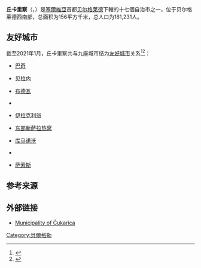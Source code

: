 {{noteTA|G1=地名|G2=单位}}
{{Infobox settlement
| name = 丘卡里察
| native_name = Чукарица<br>Čukarica
| settlement_type = {{SRB}}{{link-en|贝尔格莱德行政区划|Subdivisions of Belgrade|市镇}}
| image_skyline = 
| image_caption = 
| image_flag = 
| image_seal = COA Cukarica.png
| image_map = Belgrade Cukarica.png
| map_caption = 丘卡里察在贝尔格莱德的位置
| pushpin_map = Serbia
| pushpin_label_position = bottom
| pushpin_map_caption = 丘卡里察在塞尔维亚的位置
| subdivision_type = 国家
| subdivision_name = {{SRB}}
| subdivision_type1 = 城市
| subdivision_name1 = [[贝尔格莱德|贝尔格莱德]]
| leader_party = [[塞尔维亚前进党|前进党]]
| leader_title = [[市长|市长]]
| leader_name = Srđan Kolarić 
| area_footnotes = 
| area_total_km2 = 156
| population_as_of = 
| population_footnotes = 
| population_total = 181231
| population_density_km2 = auto
| timezone = [[欧洲中部时间|CET]]
| utc_offset = +1
| timezone_DST = [[欧洲中部夏令时间|CEST]]
| utc_offset_DST = +2
| coordinates = {{coord|44|47|00|N|20|25|00|E|display=inline,title|region:SR_type:city}}
| postal_code_type = [[邮政编码|邮政编码]]
| postal_code = 11030
| registration_plate_type = [[塞尔维亚车牌|车牌]]
| registration_plate = BG
| blank_name = 分区
| blank_info = 8个地区
| website = {{url|www.cukarica.rs}}
| footnotes = 资料最后更新：{{date|2021-01-19|iso}}
}}

'''丘卡里察'''（{{lang-sr|Чукарица}}，{{IPA-sh|t͡ʃukǎrit͡sa|pron}}）是[[塞爾維亞|塞爾維亞]]首都[[贝尔格莱德|贝尔格莱德]]下轄的十七個自治市之一，位于贝尔格莱德西南部，总面积为156平方千米，总人口为181,231人。

== 友好城市 ==
截至2021年1月，丘卡里察共与九座城市结为[[友好城市|友好城市]]关系<ref name="athens">{{cite web |url=http://athens.mfa.gov.rs/cir/newstext.php?subaction=showfull&id=1549959929 |title=Братимљење Чукарице и Ираклиона |date=2019-02-12 |publisher=Serbian Embassy in Athens |language=sr |access-date=2021-01-18 |archive-date=2021-10-09 |archive-url=https://web.archive.org/web/20211009123726/http://athens.mfa.gov.rs/cir/newstext.php?subaction=showfull&id=1549959929 |dead-url=no }}</ref><ref name="bratski">{{cite web |url=https://www.cukarica.rs/artikal/333436/bratski-gradovi-i-opstine.php |title=Братски градови и општине |publisher=Општина Чукарица |language=sr |access-date=2021-01-18 |archive-date=2022-03-03 |archive-url=https://web.archive.org/web/20220303193719/https://www.cukarica.rs/artikal/333436/bratski-gradovi-i-opstine.php |dead-url=no }}</ref>：
{{div col|colwidth=20em}}
* {{SRB}} [[巴奇_(塞尔维亚)|巴奇]]
* {{MNE}} [[贝拉内市镇|贝拉内]]
* {{MNE}} [[布德瓦市镇|布德瓦]]
* {{HRV}} {{link-en|艾尔文尼克|Ervenik}}
* {{GRE}} [[伊拉克利翁|伊拉克利翁]]
* {{BIH}} [[东部新萨拉热窝|东部新萨拉热窝]]
* {{MKD}} [[库马诺沃区|库马诺沃]]
* {{GRE}} {{link-en|西基埃斯|Sykies}}
* {{GRE}} [[萨索斯岛|萨索斯]]
{{div col end}}

== 参考来源 ==
{{reflist}}

== 外部链接 ==
*[http://www.cukarica.rs Municipality of Čukarica]{{Wayback|url=http://www.cukarica.rs/ |date=20200702060033 }}
{{commons category|Čukarica}}
[[Category:貝爾格勒|Category:貝爾格勒]]
{{serbia-stub}}
